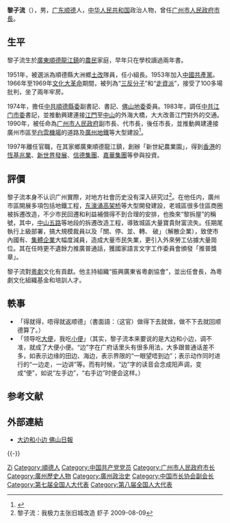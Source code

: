 {{Multiple issues|
{{Original research|time=2020-04-25T23:24:42+00:00}}
{{Refimprove|time=2020-04-25T23:24:42+00:00}}
}}
'''黎子流'''（{{bd|1932年|1月|}}），男，[[广东|广东]][[顺德县|顺德]]人，[[中华人民共和国|中华人民共和国]]政治人物，曾任[[广州市人民政府|广州市人民政府]][[市長|市長]]。

== 生平 ==
黎子流生於[[廣東|廣東]][[順德|順德]][[龙江镇_(佛山市)|龍江鎮]]的[[農民|農民]]家庭，早年只在學校讀過兩年書。

1951年，被選派為順德縣大洲鄉[[土改|土改]]隊員，任小組長。1953年加入[[中國共產黨|中國共產黨]]。1966年至1969年[[文化大革命|文化大革命]]期間，被列為“[[三反分子|三反分子]]”和“[[走資派|走資派]]”，接受了100多場批判，坐了兩年牢房。

1974年，擔任[[中共順德縣委|中共順德縣委]]副書記、書記、[[佛山地委|佛山地委]]委員。1983年，調任[[中共江门市委|中共江门市委]]書記，並推動興建連接[[江門|江門]]至[[中山市|中山]]的外海大橋，大大改善江門對外的交通。1990年，被任命為[[广州市人民政府|广州市人民政府]]副市長、代市長，後任市長，並推動興建連接廣州市區至[[白雲機場|白雲機場]]的道路及[[廣州地鐵|廣州地鐵]]等大型建設<ref>{{Cite web |url=http://www.asiancapital.org/ShowArticle.asp?ArticleID=90 |title=黎子流：回归农业 |accessdate=2007-07-19 |archive-date=2007-09-27 |archive-url=https://web.archive.org/web/20070927224102/http://www.asiancapital.org/ShowArticle.asp?ArticleID=90 |dead-url=no }}</ref>。

1997年離任官職，在其家鄉廣東順德龍江鎮，創辦「新世紀農業園」，得到[[香港|香港]]的[[恆基兆業|恆基兆業]]、[[新世界發展|新世界發展]]、[[信德集團|信德集團]]、[[嘉華集團|嘉華集團]]等參與投資。

== 評價 ==
黎子流本身不认识广州實際，对地方社會历史没有深入研究过<ref>黎子流：我极力主张旧城改造 虾子 2009-08-09 </ref>。在他任内，廣州市區開展多項包括地鐵工程，[[东濠涌高架桥|东濠涌高架桥]]等大型開發建設，老城區很多住區商圈被拆遷改造，不少市民回遷和利益補償得不到合理的安排，也換來“黎拆屋”的稱號，其中，[[中山五路|中山五路]]等地段的拆遷改造工程，導致城區大量寶貴財富流失。任期尾執行上級部署，搞大規模裁員以及「關、停、並、轉、 破」（解散企業），致使市內國有、[[集体企业|集體企業]]大幅度減員，造成大量市民失業，更引入外來勞工佔據大量崗位。其在任時更不遺餘力推廣普通話，獲國家語言文字工作委員會頒發「推普獎章」。

黎子流對[[粵劇|粵劇]]文化有貢獻。他主持組織“振興廣東省粵劇協會”，並出任會長，為粵劇文化組織基金和培訓人才。

== 軼事 ==
*「得就得，唔得就返顺德」（書面語：（这官）做得下去就做，做不下去就回顺德算了。）
*「领导吃[[大便|大便]]，我吃[[小便|小便]]」（其实，黎子流本来要说的是大边和小边，调不准，就成了大便小便。“边”字在广府话里头有很多用法，大多跟普通话差不多，如表示边缘的田边、海边，表示界限的“一眼望唔到边”；表示动作同时进行的“一边走，一边讲”等。而有时候，“边”字的读音会念成阳声调，变成“便”，如说“左手边”，“右手边”时便会这样。）

== 参考文献 ==
{{Reflist}}

== 外部連結 ==
{{Wikiquote}}
* [http://epaper.citygf.com/szb/html/2011-04/23/content_443213445.htm 大边和小边 佛山日報]{{Dead link|date=2018年9月 |bot=InternetArchiveBot |fix-attempted=yes }}

{{-}}
{{start box}}
{{s-gov|prc}}
{{s-before|[[杨资元|杨资元]]}}
{{s-title|[[广州市人民政府|广州市人民政府]]市長|1990年－1996年}}
{{s-after|[[林樹森|林樹森]]}}
{{end box}}

{{中华人民共和国广东省广州市正职领导人|nocat}}
{{广州市市长}}
{{中国市长协会第一届理事会}}

{{Authority control}}
{{DEFAULTSORT:Li}}
[[Category:黎姓|Zi]]
[[Category:順德人|Category:順德人]]
[[Category:中国共产党党员|Category:中国共产党党员]]
[[Category:广州市人民政府市长|Category:广州市人民政府市长]]
[[Category:廣州歷史人物|Category:廣州歷史人物]]
[[Category:廣州政治史|Category:廣州政治史]]
[[Category:中国市长协会副会长|Category:中国市长协会副会长]]
[[Category:第七届全国人大代表|Category:第七届全国人大代表]]
[[Category:第八届全国人大代表|Category:第八届全国人大代表]]